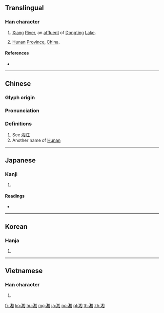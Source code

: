 {{character info/new}}
==Translingual==

===Han character===
{{Han char|rn=85|rad=水|as=09|sn=12|four=36100|canj=EDBU|ids=⿰氵相}}

# {{lb|zh|geography}} [[Xiang]] [[river|River]], an [[affluent]] of [[Dongting]] [[lake|Lake]].
# {{lb|zh|abbreviation}} [[Hunan]] [[province|Province]], [[China]].

====References====
* {{Han ref|kx=0637.110|dkj=17842|dj=1044.090|hdz=31670.040|uh=6E58|ud=28248|bh=B4F0|bd=46320}}

----

==Chinese==
{{zh-forms}}

===Glyph origin===
{{Han etym}}

===Pronunciation===
{{zh-pron
|m=Xiāng
|c=soeng1
|h=pfs=
|md=
|mn=qz,tw,xm:siong/zz:siang
|w=
|mc=y
|oc=y
|cat=pn
}}

===Definitions===
{{zh-hanzi}}

# See [[湘江]]
# Another name of [[Hunan]]
----

==Japanese==

===Kanji===
{{ja-kanji|grade=|rs=水09}}

# {{defn|lang=ja|sort=水09}}

====Readings====
* {{ja-readings|on=[[しょう]] (shō), [[そう]] (sō)|kun=[[にる]] (niru)}}

----

==Korean==

===Hanja===
{{ko-hanja|hangeul=상|eumhun=|rv=sang|mr=sang|y=sang}}

# {{defn|lang=ko|sort=水09}}

----

==Vietnamese==

===Han character===
{{vi-hantu|[[tương]]|rs=水09}}

# {{defn|lang=vi|sort=水09}}

[[fr:湘]]
[[ko:湘]]
[[hu:湘]]
[[mg:湘]]
[[ja:湘]]
[[no:湘]]
[[pl:湘]]
[[th:湘]]
[[zh:湘]]